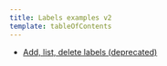 ```yaml
---
title: Labels examples v2
template: tableOfContents
---
```


* [Add, list, delete labels (deprecated)](/docs/apis/rest-api-v2/labels-examples-v2/create-labels-apps-v2)
